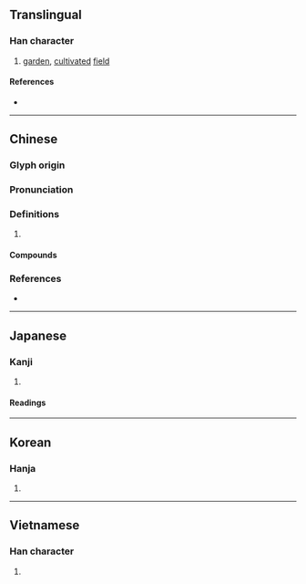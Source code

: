 {{character info/new}}
==Translingual==

===Han character===
{{Han char|rn=31|rad=囗|as=07|sn=10|four=60227|canj=WIJB|ids=⿴囗甫}}

# [[garden]], [[cultivated]] [[field]]

====References====
* {{Han ref|kx=0218.210|dkj=04774|dj=0446.220|hdz=10718.150|uh=5703|ud=22275|bh=AE45|bd=44613}}

----

==Chinese==
{{zh-forms}}

===Glyph origin===
{{Han etym}}

===Pronunciation===
{{zh-pron
|m=pǔ
|c=pou2,bou2
|mn=phó͘
|w=2pu
|mc=y
|oc=y
|cat=
}}

===Definitions===
{{zh-hanzi}}

# {{rfdef|zh}}

====Compounds====
{{zh-der|圃事|圃師|圃畦|園圃|場圃|懸圃|抱甕灌圃|玄圃|玄圃積玉|瑤圃|縣圃|老圃|花圃|苗圃|茗圃|菜圃|蔬圃|蘭圃|辯圃學林|農圃}}

===References===
* {{R:yue:Hanzi}}

----

==Japanese==

===Kanji===
{{ja-kanji|grade=|rs=囗07}}

# {{rfdef|ja|sort=囗07}}

====Readings====
{{ja-readings
|on=ほ
|kun=はたけ-
}}

----

==Korean==

===Hanja===
{{ko-hanja|hangeul=포|rv=po|mr=p'o}}

# {{rfdef|ko|sort=囗07}}

----

==Vietnamese==

===Han character===
{{vi-hantu|[[bo]]|rs=囗07}}

# {{rfdef|vi|sort=囗07}}